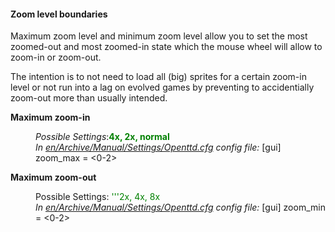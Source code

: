 ====Zoom level boundaries====
{{en/Feature|1.2|float=right|text=(since 1.2.0)}}
<!-- todo: check actual availability -->
Maximum zoom level and minimum zoom level allow you to set the most zoomed-out and most zoomed-in state which the mouse wheel will allow to zoom-in or zoom-out.

The intention is to not need to load all (big) sprites for a certain zoom-in level or not run into a lag on evolved games by preventing to accidentially zoom-out more than usually intended.


'''Maximum zoom-in'''
:''Possible Settings'':<span style="color:green">'''4x, 2x, normal'''</span>
:''In [[en/Archive/Manual/Settings/Openttd.cfg]] config file:'' [gui] zoom_max = <0-2>

'''Maximum zoom-out'''
:Possible Settings: <span style="color:green">'''2x, 4x, 8x</span>
:''In [[en/Archive/Manual/Settings/Openttd.cfg]] config file:'' [gui] zoom_min = <0-2>
{{en/-}}